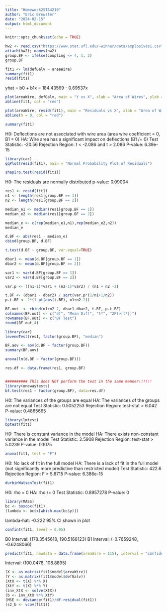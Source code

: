 ---
title: "Homework2STA4210"
author: "Eric Brewster"
date: "2024-02-15"
output: html_document
---

```{r setup, include=FALSE}
knitr::opts_chunk$set(echo = TRUE)
```


```{r start}
hw2 <- read.csv("https://www.stat.ufl.edu/~winner/data/explosives1.csv")
attach(hw2); names(hw2)
group.BF <- ifelse(coupling <= 4, 1, 2)
group.BF
```


```{r a}
fit1 <- lm(defGalv ~ areaWire)
summary(fit1)
resid(fit1)
```
yhat = b0 + b1x = 184.43569 - 0.69537x



```{r b}
plot(areaWire, defGalv, main = "Y vs X", xlab = "Area of Wires", ylab = "Deflection of Galvonometer")
abline(fit1, col = "red")
```


```{r c}
plot(areaWire, resid(fit1), main = "Residuals vs X", xlab = "Area of Wires", ylab = "Residuals", col = "blue")
abline(h = 0, col = "red")
```


```{r d}
summary(fit1)
```
H0: Deflections are not associated with wire area (area wire coefficient = 0, B1 = 0)
HA: Wire area has a significant impact on deflections (B1 /= 0)
Test Statistic: -20.56
Rejection Region: t < -2.086 and t > 2.086
P-value: 6.39e-15


```{r e}
library(car)
qqPlot(resid(fit1), main = "Normal Probability Plot of Residuals")
```


```{r f}
shapiro.test(resid(fit1))
```
H0: The residuals are normally distributed
p-value: 0.09004


```{r g}
res1 <- resid(fit1)
n1 <- length(res1[group.BF == 1])
n2 <- length(res1[group.BF == 2])

median_e1 <- median(res1[group.BF == 1])
median_e2 <- median(res1[group.BF == 2])

median_e <- c(rep(median_e1,n1),rep(median_e2,n2))
median_e

d.BF <- abs(res1 - median_e)
cbind(group.BF, d.BF)

t.test(d.BF ~ group.BF, var.equal=TRUE)

dbar1 <- mean(d.BF[group.BF == 1])
dbar2 <- mean(d.BF[group.BF == 2])

var1 <- var(d.BF[group.BF == 1])
var2 <- var(d.BF[group.BF == 2])

var.p <- ((n1-1)*var1 + (n2-1)*var2) / (n1 + n2 -2)

t.BF <- (dbar1 - dbar2) / sqrt(var.p*(1/n1+1/n2))
p.t.BF <- 2*(1-pt(abs(t.BF), n1+n2-2))

BF.out  <- cbind(n1+n2-2, dbar1-dbar2, t.BF, p.t.BF)
colnames(BF.out) <- c("df", "Mean Diff", "t*", "2P(>|t*|)")
rownames(BF.out) <- c("BF Test")
round(BF.out,4)

library(car)
leveneTest(res1, factor(group.BF), "median")

BF.aov <- aov(d.BF ~ factor(group.BF))
summary(BF.aov)

anova(lm(d.BF ~ factor(group.BF)))

res.df <- data.frame(res1, group.BF)


########## This does NOT perform the test in the same manner!!!!!!
library(onewaytests)
bf.test(res1 ~ factor(group.BF), data=res.df)

```
H0: The variances of the groups are equal
HA: The variances of the groups are not equal
Test Statistic: 0.5052253
Rejection Region: test-stat > 6.042
P-value: 0.4865665


```{r h}
library(lmtest)
bptest(fit1)
```
H0: There is constant variance in the model
HA: There exists non-constant variance in the model 
Test Statistic: 2.5908
Rejection Region: test-stat > 5.0239
P-value: 0.1075


```{r i}
anova(fit1, test = "F")
```

H0: No lack of fit in the full model
HA: There is a lack of fit in the full model (not significantly more predictive than restricted model)
Test Statistic: 422.6
Rejection Region: F > 5.8715
P-value: 6.386e-15


```{r j}
durbinWatsonTest(fit1)
```
H0: rho = 0
HA: rho /= 0
Test Statistic: 0.8957278
P-value: 0


```{r k}
library(MASS)
bc <- boxcox(fit1)
(lambda <- bc$x[which.max(bc$y)])
```
lambda-hat: -0.222
95% CI shown in plot


```{r l}
confint(fit1, level = 0.95)
```
B0 Interval: (178.3545618, 190.5168123)
B1 Interval: (-0.7659248, -0.6248066)


```{r m}
predict(fit1, newdata = data.frame(areaWire = 115), interval = "confidence", level = 0.95)
```
Interval: (100.0478, 108.8895)

```{r n}
(X <- as.matrix(fit1$model$areaWire))
(Y <- as.matrix(fit1$model$defGalv))
(XtX <- t(X) %*% X)
(XtY <- t(X) %*% Y)
(inv_XtX <- solve(XtX))
(b <- inv_XtX %*% XtY)
(MSE <- deviance(fit1)/df.residual(fit1))
(s2_b <- vcov(fit1))
```

